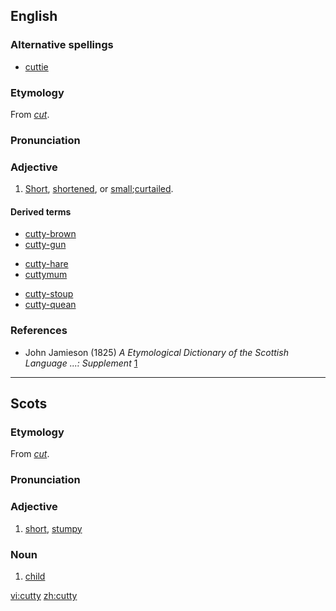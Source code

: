 ==English==

===Alternative spellings===
*[[cuttie]]

===Etymology===
From ''[[cut]]''.

===Pronunciation===
{{IPA|/ˈkʌti/}}

===Adjective===
{{en-adj}}

# {{context|Scotland|Northern England}} [[short|Short]], [[shortened]], or [[small]];[[curtailed]].

====Derived terms====
{{top3}}
*[[cutty-brown]]
*[[cutty-gun]]
{{mid3}}
*[[cutty-hare]]
*[[cuttymum]]
{{mid3}}
*[[cutty-stoup]]
*[[cutty-quean]]
{{bottom3}}

===References===
* John Jamieson (1825) ''A Etymological Dictionary of the Scottish Language ...: Supplement'' [http://books.google.com/books?id=UGAJAAAAQAAJ&dq=cutty+cuttie&lr=&source=gbs_summary_s&cad=0]
----

==Scots==
===Etymology===
From ''[[cut]]''.

===Pronunciation===
{{IPA|/ˈkʌtɪ/, /ˈkʌti/}}

===Adjective===
{{sco-adj}}

# [[short]], [[stumpy]]

===Noun===
{{sco-noun|cutties}}

# {{archaic|lang=sco}} [[child]]

[[vi:cutty]]
[[zh:cutty]]